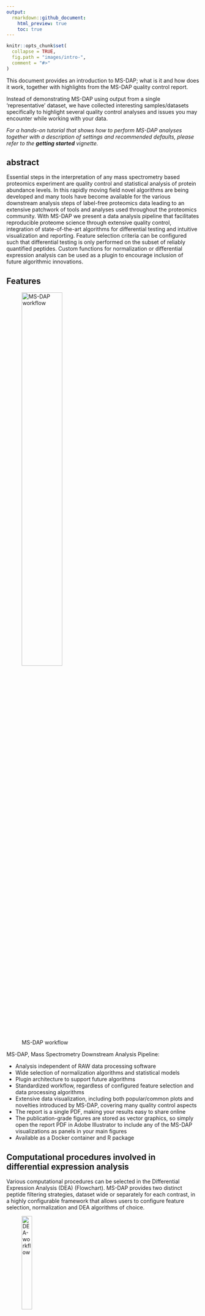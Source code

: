 ---
output:
  rmarkdown::github_document:
    html_preview: true
    toc: true
---

```{r, include = FALSE}
knitr::opts_chunk$set(
  collapse = TRUE,
  fig.path = "images/intro-",
  comment = "#>"
)
```


This document provides an introduction to MS-DAP; what is it and how does it work, together with highlights from the MS-DAP quality control report.

Instead of demonstrating MS-DAP using output from a single 'representative' dataset, we have collected interesting samples/datasets specifically to highlight several quality control analyses and issues you may encounter while working with your data.

_For a hands-on tutorial that shows how to perform MS-DAP analyses together with a description of settings and recommended defaults, please refer to the **getting started** vignette._



## abstract

Essential steps in the interpretation of any mass spectrometry based proteomics experiment are quality control and statistical analysis of protein abundance levels. In this rapidly moving field novel algorithms are being developed and many tools have become available for the various downstream analysis steps of label-free proteomics data leading to an extensive patchwork of tools and analyses used throughout the proteomics community. With MS-DAP we present a data analysis pipeline that facilitates reproducible proteome science through extensive quality control, integration of state-of-the-art algorithms for differential testing and intuitive visualization and reporting. Feature selection criteria can be configured such that differential testing is only performed on the subset of reliably quantified peptides. Custom functions for normalization or differential expression analysis can be used as a plugin to encourage inclusion of future algorithmic innovations.


## Features

![MS-DAP workflow](images/msdap-overview.png){width=50%}

MS-DAP, Mass Spectrometry Downstream Analysis Pipeline:

- Analysis independent of RAW data processing software
- Wide selection of normalization algorithms and statistical models
- Plugin architecture to support future algorithms
- Standardized workflow, regardless of configured feature selection and data processing algorithms
- Extensive data visualization, including both popular/common plots and novelties introduced by MS-DAP, covering many quality control aspects
- The report is a single PDF, making your results easy to share online
- The publication-grade figures are stored as vector graphics, so simply open the report PDF in Adobe Illustrator to include any of the MS-DAP visualizations as panels in your main figures
- Available as a Docker container and R package


## Computational procedures involved in differential expression analysis

Various computational procedures can be selected in the Differential Expression Analysis (DEA) (Flowchart). MS-DAP provides two distinct peptide filtering strategies, dataset wide or separately for each contrast, in a highly configurable framework that allows users to configure feature selection, normalization and DEA algorithms of choice.

![DEA-workflow](images/DEA-workflow.png){width=25%}


### DEA-workflow: feature selection

Feature selection is an important first step in which one decides on which peptides represent reliable data that should be used in downstream statistical analysis. The following criteria are available to determine whether a peptide is 'valid' in a sample group:

- identified in at least N samples
- identified in at least x% of samples
- quantified in at least N samples
- quantified in at least x% of samples
- topN peptides per protein; after above filters, rank peptides by the number of samples where detected and their overall CoV and keep the top N
- the respective protein has at least N peptides that pass the above filters

'identified' refers to peptide _p_ in sample _s_ was identified through MS/MS for DDA datasets, or identified with a confidence qvalue <= 0.01 for DIA datasets. Quantified refers to datapoints either identified and quantified or not identified but their abundance was inferred through match-between-runs.


### DEA-workflow: normalization

A second important step is to choose the normalization procedure. There are different normalization algorithms available in MS-DAP:

- median, simply scale each sample such that the median value is the same throughout the dataset
- VSN, from vsn R package (justvsn)
- Loess, from limma R package; normalizeCyclicLoess(log2_data, iterations = 10, method = "fast")
- RLR, from MSqRob R package; normalizeRLR @ https://github.com/statOmics/MSqRob/blob/MSqRob0.7.6/R/preprocess_MaxQuant.R
- MS-EmpiRe, mode normalization as implemented in msEmpiRe R package
- VWMB, Variation Within Mode Between (novel, manuscript is a work-in-progress)
- modebetween, application of VWMB to only normalize between groups (replicates within each group are all scaled in the exact same manner)

### differential detection

The differential detection function in MS-DAP computes a z-score for each protein based on the total number of detected peptides per sample group.

To easily prioritize proteins-of-interest, some which may not have sufficient abundance values for differential expression analysis but that do have many more detects in one sample group than the other, we provide a simple score based on identification count data. 

This is a simplified approach that is intended to rank proteins for further qualitative analysis, be careful of over-interpretation and keep differences in sample group size (#replicates) and the absolute amount of peptides identified in a sample in mind !

Computational procedures for comparing sample groups _A_ and _B_;

* to account for sample loading etc., first scale the weight of all peptides per sample as; 1 / total number of detected peptides in sample _s_
* *score_pA*: the score for protein _p_ in sample group _A_ is the sum of the weighted score of all peptides that belong to protein _p_ in all samples (within group _A_)
* ratio for protein _p_ in _A vs B_: log2(*score_pB* + _minimum non-zero score in group B_) - log2(*score_pA* + _minimum non-zero score in group A_)
* finally, we standardize all protein ratios by subtracting the overall mean value, then dividing by the standard deviation
* proteins of interest, _candidates_, are defined as proteins with an absolute z-score of at least 2 AND at least a count difference between groups _A_ and _B_ of _group size_ * 0.75 (the latter guards against proteins with 0 detect in one group and 1 peptide in 1 sample in the other)

### estimating foldchange thresholds

In Differential Expression Analysis (DEA), one can optionally provide a log2 foldchange threshold as an additional criterion (besides p-values) for proteins to be considered statistically significant. Instead of choosing an arbitrary threshold value, MS-DAP can estimate an appropriate value from your data by bootstrapping analyses that permute sample-to-condition assignments.

Permutations of sample labels within a sample group are disregarded as these have no effect on the between-group foldchange, only unique combinations of swapping _k_ samples (where _k_ is 50% of replicates within a group) between conditions _A_ and _B_ are considered. From the distribution of foldchanges generated after N iterations, we select the foldchange value at the 95% quantile of all permutations as the threshold (cannot infer a-symmetric foldchange thresholds from the permutation data, so take the largest absolute value at _p = 0.95_; `max(abs(quantile(fc_matrix, probs = c(1-p, p), na.rm = T)))`).

This is somewhat similar to the method described by Hafemeister and Satija at https://doi.org/10.1186/s13059-019-1874-1


## Quality Control

MS-DAP builds a report that allows in depth quality control (QC). Building blocks of the QC report are:

- individual samples analyzed through identified peptides and chromatographic effects
- reproducibility & outliers visualized among replicates
- presentation of dataset-wide effects; identification of batch effects through PCA
- information needed to reproduce results

The QC report can be used to evaluate data that thereafter is subsequently re-analyzed. For instance, after inspection the report users are encouraged to flag suspicious samples as 'exclude' so they are not taken into account during differential abundance analysis, instead of removing them from the dataset entirely. By keeping all samples in the dataset the MS-DAP QC report enables transparancy and shows _why_ samples were removed.

In the sections below a subset of all MS-DAP QC figures is highlighted to showcase the wide scope of quality control included. To see what a full QC report looks like, you can directly view the results of the quickstart example from the installation guide by [clicking this download link](/examples/data/dataset_Klaassen2018_pmid26931375_report.pdf).


### sample metadata

MS-DAP allows you to inspect potential sources of bias in the sample set. We therefore strongly encourage annotation of the samples in your dataset with experimental conditions relevant for QC, such as experiment batch, SDS-PAGE gel number (if multiple were used), order of sample processing and measurement, etc. This sample metadata can be provided as a table (Excel or plain-text csv/tsv).

MS-DAP generates a template file that is almost ready to go, you only have to open it in Excel and provide the sample groups and add additional columns that describe experimental conditions!

For example, after you've loaded your dataset (eg; on the next line after `msdap::import_dataset_skyline(...)`) you can write a sample metadata template file using `msdap::write_template_for_sample_metadata(dataset, filename = "C:/temp/samples.xlsx")`, edit it in Excel, close Excel, then read it back into R using `msdap::import_sample_metadata(dataset, filename = "C:/temp/samples.xlsx")`.


### detect counts

The number of detected peptides in a sample, as compared to other samples in the dataset, is a proxy for experiment quality.

In this example we apply MS-DAP to an in-house DDA dataset that makes use of SDS-PAGE gels to demonstrate how MS-DAP automatically generates QC figures for all provided sample metadata. In this dataset, we have 4 gels (a-d) and the location on the gel is also annotated (note that for one sample we merged gel lanes 4 and 5, in the sample metadata table we simply denoted this as '4 + 5').

Below figures are a screenshot from the QC report; the first panel describes all sample metadata provided in this dataset, samples on each row are color-coded according to respective metadata. The Following panels further detail each row of this figure. Taken together, these allow you to identify whether some technical aspect coincides with a systematic reduction in peptide identification.

In this example, gel d clearly was the most successful 'experiment batch' and we observe a troublesome difference in peptide detection counts between gels.

![detect counts, color-coded by sample metadata](images/qc-detect_counts.png)


### chromatography

MS-DAP quality control analyses can help identify temporary problems while a sample elutes over the HPLC column. This allows to identify technical problems that may otherwise be mistakingly interpreted as biological effects.

For instance, suppose that sensitivity is strongly reduced (or the column is blocking) for a 10 minute period which results in decreased peptide intensities for the respective peptides eluting at the time. Or the sensitivity slowly decreases over time. Without quality control that considers the dimension 'retention time', we may not be aware of such problems but with MS-DAP we are. In fact, by including these analyses in the standard quality control repertoire, the presence or absence of technical issues is completely transparent to any reader of the QC report.

In the example below, we apply MS-DAP to an in-house SWATH-MS dataset where some measurements suffered from a temporary loss of measurement sensitivity. The first figure shows sample WT4; a typical example. The figure after shows sample KO5; note the drop in the number of detected peptides (top panel) and peptide abundances (bottom panel) at iRT 25 minutes.


**Typical sample:**

![RT figures, typical results](images/qc-rt_wt4_typical.png)

**Problematic sample; temporary drop in sensitivity**

![RT figures, trouble in KO5](images/qc-rt_ko5_outlier.png)

**Figure legends:**
The top panel shows the number of peptides in the input data, e.g. as recognized by the software that generated input for this pipeline, over time (black line). For reference, the grey line shows the median amount over all samples (note; if this is the exact same in all samples, the grey line may not be visible as it falls behind the black line).

The middle panel indicates whether peptide retention times deviate from their median over all samples (blue line). The grey area depicts the 5% and 95% quantiles, respectively. The line width corresponds to the number of peptides eluting at that time (data from first panel). Analogously, the bottom panel shows the deviation in peptide abundance as compared to the median over all samples (red line).


### within-group foldchange distributions

_the need for another new figure_

The QC report includes a visualization of each sample's overall peptide abundance distributions (not shown here), which is a good indication of overall differences in sample loading and/or mass-spec sensitivity.  However, plotting abundance distributions for replicate measurements are sometimes mistaken for a sign of reproducibility of individual peptide/protein abundance values (it is not). For instance, if we would randomize the labels in one of the replicates the overall peptide/protein abundance distribution does not change but there surely are foldchanges in peptide/protein abundances.

_solution provided by MS-DAP_

The foldchange of all peptides in a sample is compared to their respective mean value over all samples in the group. This visualizes how strongly each sample deviates from other samples in the same group which helps identify outlier samples. In this analysis, the distributions are ideally centered narrowly around zero.

_example_

In the example below, we apply MS-DAP to an in-house DDA dataset and show a screenshot of the foldchange distributions for a sample group where;

1) the reproducibility is not great, although normalization helps the distributions don't overlap very well and are quite wide (considering the x-axis are log2 foldchanges and these were supposed to be biological replicates)

2) the sample we marked as 'exclude' in the sample metadata table (dashed line) clearly is an outlier compared to the other samples in the group


**Figure legends:**
The left- and right-side panels show results of the same analysis applied before and after application of normalization, respectively. Each line represents a sample and color-coding is consistent between panels. Samples marked as 'exclude' in the provided sample metadata table are visualized as dashed lines.

Note that this example figure is based on an in-house dataset (selected for its outliers that nicely illustrate this figure), so a legend that shows the sample names and their respective color-coding is omitted here but available in any QC report of course.


![within-group foldchange distributions](images/qc-foldchange_outlier.png)


### CoV leave-one-out analysis

Downstream statistical analyses are empowered if the variation in peptide abundance values between replicated samples is lowered.

These analyses describe the effect of removing a particular sample prior to within−group Coefficient of Variation (CoV) computation. The lower the CoV distribution is for a sample, the better reproducibility we get by excluding it. Only sample groups with at least 4 replicates can be used for this analysis, so 3 samples remain after leaving one out. Samples marked as 'exclude' in the provided sample metadata are included in these analyses (shown as dashed lines), and only peptides with at least 3 data points across replicates samples (after leave-one-out) are used for each CoV computation.

Basically, CoV distributions as visualized here are like the left-half of a violin plot and the same criteria apply as with CoV box/violin-plots; ideally the majority of features have a low CoV, so the density shows a big hump close to zero and few values to the right (high CoV).

In the example below, we apply MS-DAP to an in-house DDA dataset and observe that the mode of the CoV distribution is much lower after removing the purple sample (already marked as 'exclude' in sample metadata).


![leave-one-out](images/qc-cov_loo_outlier.png)

**Figure legends:**
Samples marked as 'exclude' in the provided sample metadata table are visualized as dashed lines.

Note that this example figure is based on an in-house dataset (selected for its outliers that nicely illustrate this figure), so a legend that shows the sample names and their respective color-coding is omitted here but available in any QC report of course.


### PCA
A visualization of the first three PCA dimensions illustrates sample clustering. The goal of these figures is to detect global effects from a quality control perspective, such as samples from the same experiment batch clustering together, not to be sensitive to a minor subset of differentially abundant proteins (for which specialized statistical models can be applied downstream).

If additional sample metadata was provided, such as experiment batch, sample-prep dates, gel, etc., multiple PCA figures will be generated with respective color-codings. Users are encouraged to provide relevant experiment information as sample metadata and use these figures to search for unexpected batch effects.

The pcaMethods R package is used here to perform the Probabilistic PCA (PPCA). The set of peptides used for this analysis consists of those peptides that pass your filter criteria in every sample group. If any samples are marked as 'exclude' in the provided sample metadata, an additional PCA plot is generated with these samples included (depicting the 'exclude' samples as square symbols).

_Rationale behind data filter_

As mentioned above, the aim of the PCA figures is to identify global effects. To achieve this, we compute sample distances on the subset of peptides identified in each group which prevents rarely detected peptides/proteins from having a disproportionate effect on sample clustering. This pertains not only to 'randomly detected contaminant proteins' but also to proteins with abundance levels near the detection limit, which may be detected in only a subset of samples (eg; some measurements will be more successful/sensitive than others).


_on interpreting PCA_

Do note that for datasets where samples are very similar, for instance when the changes in protein abundances between phenotypes are minor, technical issues may have a stronger effect on PCA clustering than the phenotype (color-coding by sample groups). Whereas PCA is a common technique, we here show that;

1) the Probabilistic-PCA as used in MS-DAP corroborates individual QC plots indicating outlier samples (it works !)
2) the entire MS-DAP stack of QC analyses together allows users to backtrack outlier samples to upstream technical issues. Using this knowledge one can ‘exclude’ these samples and re-run MS-DAP to monitor the suspected positive effect on the analysis.
3) in absence of a relation between 'remarkable samples' and sample metadata, the data visualizations show that the peptide abundance variations among samples are not likely to be caused by (obvious) technical issues.

_example_

In the example below, we apply MS-DAP to an in-house DDA dataset and show a screenshot of (a subset of all) PCA visualizations. In the top panel, we can see how samples from all 3 groups are separated in principle components 1 and 2. In the bottom panel, we observe this separation by sample group (seen in the top panel) does not coincide with the SDS-PAGE gels used, demonstrating these dimension reductions capture a variation in peptide abundance values that coincides with phenotype not with the experiment technicality reviewed here.

![PCA automatic color coding](images/qc-pca_color_codes.png)


**Figure legends**
The first 3 principle components compared visually (1 _vs_ 2, 1 _vs_ 3, 2 _vs_ 3) on the rows. Left- and right-side panels on each row represent the same figure without and with sample labels. The principle components are shown on the axis labels together with their respective percentage of variance explained. Samples marked as 'exclude' in the provided sample metadata, if any, are visualized as square shapes.

Note that this example figure is based on an in-house dataset, so sample and group names/labels are omitted here but available in any QC report of course.


### use the MS-DAP multifaceted analyses in QC analysis

If outlier samples in PCA are outliers in other QC analyses as well, the case for excluding them from statistical analysis is strengthened.

1) In the example dataset discussed in the chromatography, we observed sample KO5 suffered some technical issues during elution. But there is more, sample WT5 suffered similar issues. Both figures are shown below.

sample KO5:
![RT figures, trouble in KO5](images/qc-rt_ko5_outlier.png)

sample WT5:
![RT figures, trouble in WT5](images/qc-rt_wt5_outlier.png)


2) If we now consider the PCA analysis, we observe these samples are major outliers. Because we have the chromatography figures shown above, we can infer this is most likely caused by technicalities and not due to biology!

![PCA outliers corroborate earlier QC](images/qc-pca_outlier.png)

Without the detailed QC plots from MS-DAP that describe deviation in peptide quantity over HPLC elution time, one would not know why these samples are outliers (is it biology or technical issues?), but with MS-DAP we can!



### Volcano plot

Volcano plots are a common approach to visualizing statistical testing results. As implemented in MS-DAP, both color-coding and shapes are used to signal whether proteins are significant given some user-defined qvalue and foldchange cutoff to maximize the readability of the figure. Variations of the Volcano plot are provided with and without labels, and with and without trimming the x- and y-axis, to optimally display the data.

In the example figure below, we use a DDA dataset that compares wildtype and knockout conditions by immunoprecipitation (Klaassen et al. 2018, PMID: 26931375) to illustrate the 4 variations shown for each statistical comparison. Note that the title reveals these are results from the _MSqRob_ statistical model; MS-DAP automatically generates figures for each statistical model * each contast.

![volcano](images/qc-volcano_Klaassen_shisa6ip.png)


### protein foldchanges estimated by statistical models

We can inspect the protein foldchange distributions from all statistical testing to check if the null hypothesis holds, most proteins are not changed, as the mode of the log2 foldchange distributions should be at (or very close to) zero.

If the mode is far from 0, consider alternative normalization strategies. Do note the scale on the x-axis, for some experiments the foldchanges are very low which in turn may exaggerate this ﬁgure.

_note; the MSqRob model tends to assign zero (log)foldchange for proteins with minor difference between conditions where the model is very sure the null hypothesis cannot be rejected (shrinkage by the ridge regression model). As a result, many foldchanges will be zero and the density plot for MSqRob may look like a spike instead of the expected Gaussian shape observed in other models_

In the example figure below, we illustrate above points using a screenshow from the MS-DAP report of the Klaassen et al. dataset described in the previous section. Besides the point above regarding MSqRob, we also observe a foldchange-mode at zero for both the peptide-level model MS-EmpiRe and the protein-level eBayes model.

![volcano](images/qc-stat-fc-density_Klaassen_shisa6ip.png)



## Example of a full report

### Klaassen et al. APMS wildtype vs knockout
A DDA dataset that compares wildtype and knockout conditions by immunoprecipitation (Klaassen et al. 2018, PMID: 26931375). The raw data was processed with MetaMorpheus and analyzed in MS-DAP, [click here to download the PDF report](/examples/data/dataset_Klaassen2018_pmid26931375_report.pdf)

### O'Connel et al. DDA benchmark dataset
The MS-DAP report of the O'Connel 2018 dataset (PRIDE ID: PXD007683) shows application to a MaxQuant dataset: [O'Connel 2018 dataset](misc/PXD007683_msdap_2020-06-01_19;06;59__report.pdf)

Note: the RT plots reveal an unexpected peak in peptide identifications at the end of the chromatogram. To rule out technical issues in data analysis, plotting MaxQuant output as-is corroborates the MS-DAP figures (we repeated the same procedure on a MetaMorpheus search of the same data to double-check).
```{r PXD007683-rt-histogram, eval = FALSE}
x = data.table::fread("C:/DATA/PXD007683/txt_mbr/evidence.txt")
hist(x$`Calibrated retention time`, breaks = 100)
```
